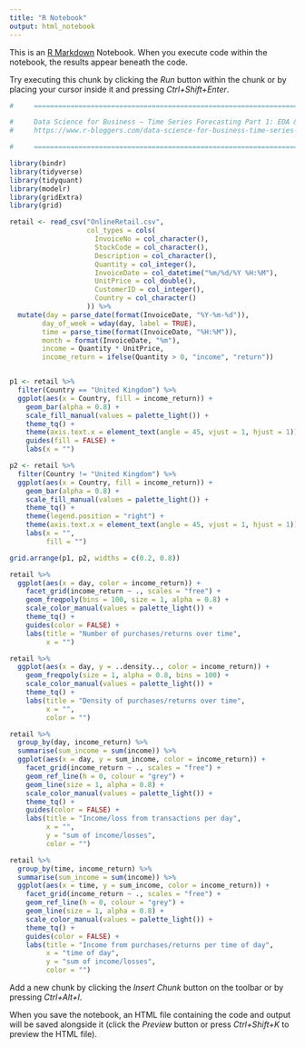 ```yaml
---
title: "R Notebook"
output: html_notebook
---
```


This is an [R Markdown](http://rmarkdown.rstudio.com) Notebook. When you execute code within the notebook, the results appear beneath the code. 

Try executing this chunk by clicking the *Run* button within the chunk or by placing your cursor inside it and pressing *Ctrl+Shift+Enter*. 

```r
#     =========================================================================================================

#     Data Science for Business – Time Series Forecasting Part 1: EDA & Data Preparation
#     https://www.r-bloggers.com/data-science-for-business-time-series-forecasting-part-1-eda-data-preparation/

#     =========================================================================================================

library(bindr)
library(tidyverse)
library(tidyquant)
library(modelr)
library(gridExtra)
library(grid)

retail <- read_csv("OnlineRetail.csv",
                   col_types = cols(
                     InvoiceNo = col_character(),
                     StockCode = col_character(),
                     Description = col_character(),
                     Quantity = col_integer(),
                     InvoiceDate = col_datetime("%m/%d/%Y %H:%M"),
                     UnitPrice = col_double(),
                     CustomerID = col_integer(),
                     Country = col_character()
                   )) %>%
  mutate(day = parse_date(format(InvoiceDate, "%Y-%m-%d")),
        day_of_week = wday(day, label = TRUE),
        time = parse_time(format(InvoiceDate, "%H:%M")),
        month = format(InvoiceDate, "%m"),
        income = Quantity * UnitPrice,
        income_return = ifelse(Quantity > 0, "income", "return"))


p1 <- retail %>%
  filter(Country == "United Kingdom") %>%
  ggplot(aes(x = Country, fill = income_return)) +
    geom_bar(alpha = 0.8) +
    scale_fill_manual(values = palette_light()) +
    theme_tq() +
    theme(axis.text.x = element_text(angle = 45, vjust = 1, hjust = 1)) +
    guides(fill = FALSE) +
    labs(x = "")

p2 <- retail %>%
  filter(Country != "United Kingdom") %>%
  ggplot(aes(x = Country, fill = income_return)) +
    geom_bar(alpha = 0.8) +
    scale_fill_manual(values = palette_light()) +
    theme_tq() +
    theme(legend.position = "right") +
    theme(axis.text.x = element_text(angle = 45, vjust = 1, hjust = 1)) +
    labs(x = "",
         fill = "")

grid.arrange(p1, p2, widths = c(0.2, 0.8))

retail %>%
  ggplot(aes(x = day, color = income_return)) +
    facet_grid(income_return ~ ., scales = "free") +
    geom_freqpoly(bins = 100, size = 1, alpha = 0.8) +
    scale_color_manual(values = palette_light()) +
    theme_tq() +
    guides(color = FALSE) +
    labs(title = "Number of purchases/returns over time",
         x = "")

retail %>%
  ggplot(aes(x = day, y = ..density.., color = income_return)) +
    geom_freqpoly(size = 1, alpha = 0.8, bins = 100) +
    scale_color_manual(values = palette_light()) +
    theme_tq() +
    labs(title = "Density of purchases/returns over time",
         x = "",
         color = "")

retail %>%
  group_by(day, income_return) %>%
  summarise(sum_income = sum(income)) %>%
  ggplot(aes(x = day, y = sum_income, color = income_return)) +
    facet_grid(income_return ~ ., scales = "free") +
    geom_ref_line(h = 0, colour = "grey") +
    geom_line(size = 1, alpha = 0.8) +
    scale_color_manual(values = palette_light()) +
    theme_tq() +
    guides(color = FALSE) +
    labs(title = "Income/loss from transactions per day",
         x = "",
         y = "sum of income/losses",
         color = "")

retail %>%
  group_by(time, income_return) %>%
  summarise(sum_income = sum(income)) %>%
  ggplot(aes(x = time, y = sum_income, color = income_return)) +
    facet_grid(income_return ~ ., scales = "free") +
    geom_ref_line(h = 0, colour = "grey") +
    geom_line(size = 1, alpha = 0.8) +
    scale_color_manual(values = palette_light()) +
    theme_tq() +
    guides(color = FALSE) +
    labs(title = "Income from purchases/returns per time of day",
         x = "time of day",
         y = "sum of income/losses",
         color = "")


```

Add a new chunk by clicking the *Insert Chunk* button on the toolbar or by pressing *Ctrl+Alt+I*.

When you save the notebook, an HTML file containing the code and output will be saved alongside it (click the *Preview* button or press *Ctrl+Shift+K* to preview the HTML file).
